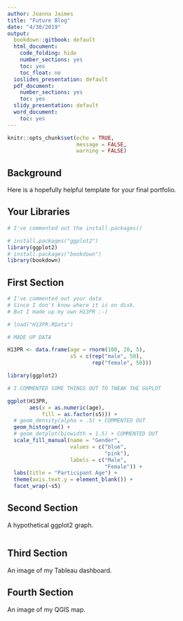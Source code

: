 ```yaml
---
author: Joanna Jaimes
title: "Future Blog"
date: "4/30/2019"
output:
  bookdown::gitbook: default
  html_document: 
    code_folding: hide
    number_sections: yes
    toc: yes
    toc_float: no
  ioslides_presentation: default
  pdf_document:
    number_sections: yes
    toc: yes
  slidy_presentation: default
  word_document:
    toc: yes
---
```


```r

knitr::opts_chunk$set(echo = TRUE, 
                      message = FALSE,
                      warning = FALSE)

```

## Background

Here is a hopefully helpful template for your final portfolio.

## Your Libraries


```r

# I've commented out the install.packages()

# install.packages("ggplot2")
library(ggplot2)
# install.packages("bookdown")
library(bookdown)


```

## First Section

```r

# I've commented out your data
# Since I don't know where it is on disk.
# But I made up my own H13PR :-)

# load("H13PR.RData")

# MADE UP DATA

H13PR <- data.frame(age = rnorm(100, 20, 5),
                    s5 = c(rep("male", 50),
                           rep("female", 50)))

library(ggplot2)

# I COMMENTED SOME THINGS OUT TO TWEAK THE GGPLOT

ggplot(H13PR, 
       aes(x = as.numeric(age),
           fill = as.factor(s5))) +
  # geom_density(alpha = .5) + COMMENTED OUT
  geom_histogram() +
  # geom_dotplot(binwidth = 1.5) + COMMENTED OUT
  scale_fill_manual(name = "Gender",
                    values = c("blue", 
                               "pink"),
                    labels = c("Male",
                               "Female")) +
  labs(title = "Participant Age") +
  theme(axis.text.y = element_blank()) +
  facet_wrap(~s5)

```

## Second Section

A hypothetical ggplot2 graph.

```r


```

## Third Section

An image of my Tableau dashboard.


## Fourth Section

An image of my QGIS map.








